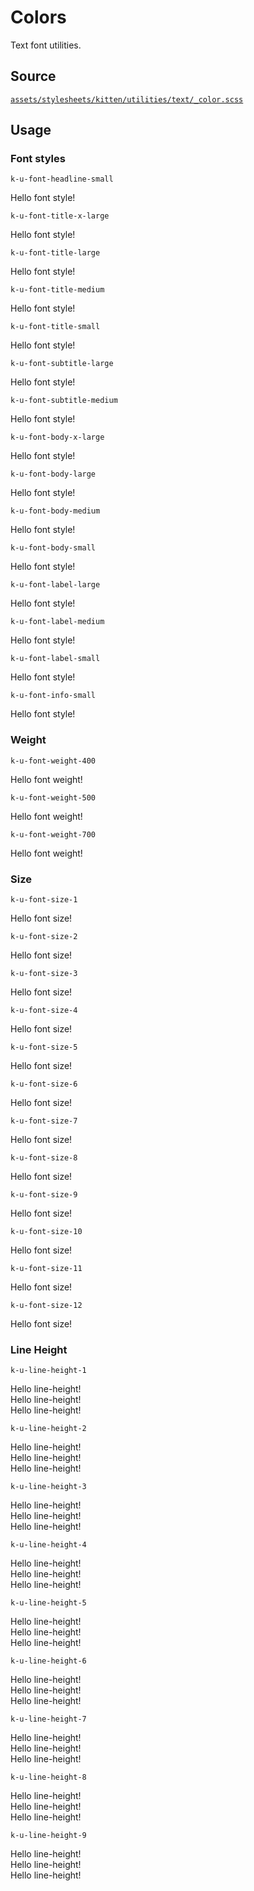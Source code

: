
<Meta title="Documentation/CSS Utilities/Text/Font" />

# Colors

Text font utilities.

## Source

[`assets/stylesheets/kitten/utilities/text/_color.scss`](https://github.com/KissKissBankBank/kitten/blob/master/assets/stylesheets/kitten/utilities/text/_color.scss)

## Usage


### Font styles

`k-u-font-headline-small`
<Canvas>
  <p className="k-u-font-headline-small">Hello font style!</p>
</Canvas>

`k-u-font-title-x-large`
<Canvas>
  <p className="k-u-font-title-x-large">Hello font style!</p>
</Canvas>

`k-u-font-title-large`
<Canvas>
  <p className="k-u-font-title-large">Hello font style!</p>
</Canvas>

`k-u-font-title-medium`
<Canvas>
  <p className="k-u-font-title-medium">Hello font style!</p>
</Canvas>

`k-u-font-title-small`
<Canvas>
  <p className="k-u-font-title-small">Hello font style!</p>
</Canvas>

`k-u-font-subtitle-large`
<Canvas>
  <p className="k-u-font-subtitle-large">Hello font style!</p>
</Canvas>

`k-u-font-subtitle-medium`
<Canvas>
  <p className="k-u-font-subtitle-medium">Hello font style!</p>
</Canvas>

`k-u-font-body-x-large`
<Canvas>
  <p className="k-u-font-body-x-large">Hello font style!</p>
</Canvas>

`k-u-font-body-large`
<Canvas>
  <p className="k-u-font-body-large">Hello font style!</p>
</Canvas>

`k-u-font-body-medium`
<Canvas>
  <p className="k-u-font-body-medium">Hello font style!</p>
</Canvas>

`k-u-font-body-small`
<Canvas>
  <p className="k-u-font-body-small">Hello font style!</p>
</Canvas>

`k-u-font-label-large`
<Canvas>
  <p className="k-u-font-label-large">Hello font style!</p>
</Canvas>

`k-u-font-label-medium`
<Canvas>
  <p className="k-u-font-label-medium">Hello font style!</p>
</Canvas>

`k-u-font-label-small`
<Canvas>
  <p className="k-u-font-label-small">Hello font style!</p>
</Canvas>

`k-u-font-info-small`
<Canvas>
  <p className="k-u-font-info-small">Hello font style!</p>
</Canvas>

### Weight

`k-u-font-weight-400`
<Canvas>
  <p className="k-u-font-family-maax k-u-font-weight-400">Hello font weight!</p>
</Canvas>

`k-u-font-weight-500`
<Canvas>
  <p className="k-u-font-family-maax k-u-font-weight-500">Hello font weight!</p>
</Canvas>

`k-u-font-weight-700`
<Canvas>
  <p className="k-u-font-family-maax k-u-font-weight-700">Hello font weight!</p>
</Canvas>

### Size

`k-u-font-size-1`
<Canvas>
  <p className="k-u-font-family-maax k-u-font-size-1">Hello font size!</p>
</Canvas>

`k-u-font-size-2`
<Canvas>
  <p className="k-u-font-family-maax k-u-font-size-2">Hello font size!</p>
</Canvas>

`k-u-font-size-3`
<Canvas>
  <p className="k-u-font-family-maax k-u-font-size-3">Hello font size!</p>
</Canvas>

`k-u-font-size-4`
<Canvas>
  <p className="k-u-font-family-maax k-u-font-size-4">Hello font size!</p>
</Canvas>

`k-u-font-size-5`
<Canvas>
  <p className="k-u-font-family-maax k-u-font-size-5">Hello font size!</p>
</Canvas>

`k-u-font-size-6`
<Canvas>
  <p className="k-u-font-family-maax k-u-font-size-6">Hello font size!</p>
</Canvas>

`k-u-font-size-7`
<Canvas>
  <p className="k-u-font-family-maax k-u-font-size-7">Hello font size!</p>
</Canvas>

`k-u-font-size-8`
<Canvas>
  <p className="k-u-font-family-maax k-u-font-size-8">Hello font size!</p>
</Canvas>

`k-u-font-size-9`
<Canvas>
  <p className="k-u-font-family-maax k-u-font-size-9">Hello font size!</p>
</Canvas>

`k-u-font-size-10`
<Canvas>
  <p className="k-u-font-family-maax k-u-font-size-10">Hello font size!</p>
</Canvas>

`k-u-font-size-11`
<Canvas>
  <p className="k-u-font-family-maax k-u-font-size-11">Hello font size!</p>
</Canvas>

`k-u-font-size-12`
<Canvas>
  <p className="k-u-font-family-maax k-u-font-size-12">Hello font size!</p>
</Canvas>

### Line Height

`k-u-line-height-1`
<Canvas>
  <p className="k-u-font-family-maax k-u-line-height-1">
    Hello line-height!<br />
    Hello line-height!<br />
    Hello line-height!
  </p>
</Canvas>

`k-u-line-height-2`
<Canvas>
  <p className="k-u-font-family-maax k-u-line-height-2">
    Hello line-height!<br />
    Hello line-height!<br />
    Hello line-height!
  </p>
</Canvas>

`k-u-line-height-3`
<Canvas>
  <p className="k-u-font-family-maax k-u-line-height-3">
    Hello line-height!<br />
    Hello line-height!<br />
    Hello line-height!
  </p>
</Canvas>

`k-u-line-height-4`
<Canvas>
  <p className="k-u-font-family-maax k-u-line-height-4">
    Hello line-height!<br />
    Hello line-height!<br />
    Hello line-height!
  </p>
</Canvas>

`k-u-line-height-5`
<Canvas>
  <p className="k-u-font-family-maax k-u-line-height-5">
    Hello line-height!<br />
    Hello line-height!<br />
    Hello line-height!
  </p>
</Canvas>

`k-u-line-height-6`
<Canvas>
  <p className="k-u-font-family-maax k-u-line-height-6">
    Hello line-height!<br />
    Hello line-height!<br />
    Hello line-height!
  </p>
</Canvas>

`k-u-line-height-7`
<Canvas>
  <p className="k-u-font-family-maax k-u-line-height-7">
    Hello line-height!<br />
    Hello line-height!<br />
    Hello line-height!
  </p>
</Canvas>

`k-u-line-height-8`
<Canvas>
  <p className="k-u-font-family-maax k-u-line-height-8">
    Hello line-height!<br />
    Hello line-height!<br />
    Hello line-height!
  </p>
</Canvas>

`k-u-line-height-9`
<Canvas>
  <p className="k-u-font-family-maax k-u-line-height-9">
    Hello line-height!<br />
    Hello line-height!<br />
    Hello line-height!
  </p>
</Canvas>
